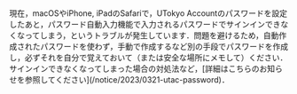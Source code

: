 <div class="box">
  現在，macOSやiPhone, iPadのSafariで，UTokyo Accountのパスワードを設定したあと，パスワード自動入力機能で入力されるパスワードでサインインできなくなってしまう，というトラブルが発生しています．問題を避けるため，自動作成されたパスワードを使わず，手動で作成するなど別の手段でパスワードを作成し，必ずそれを自分で覚えておいて（または安全な場所にメモして）ください．サインインできなくなってしまった場合の対処法など，[詳細はこちらのお知らせを参照してください](/notice/2023/0321-utac-password)．
</div>
